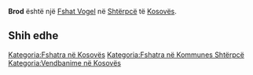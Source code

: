{{Fshat në Kosovës
 | Emri                = Brod
| sqi_N_name = Brod
| sqi_N_FULL_NAME_RO = Brod
| sqi_N_FULL_NAME_ND_RO = Brod
| sqi_N_SORT_NAME_RG = BROD
| sqi_N_FULL_NAME_RG = Brod
| sqi_N_FULL_NAME_ND_RG = Brod
| srp_N_name = Brod
| srp_N_FULL_NAME_RO = Brod
| srp_N_FULL_NAME_ND_RO = Brod
| srp_N_SORT_NAME_RG = BROD
| srp_N_FULL_NAME_RG = Brod
| srp_N_FULL_NAME_ND_RG = Brod
| srp_NS_name = Брод
| srp_NS_FULL_NAME_RO = Брод
| srp_NS_FULL_NAME_ND_RO = Брод
| srp_NS_SORT_NAME_RG = БРОД
| srp_NS_FULL_NAME_RG = Брод
| srp_NS_FULL_NAME_ND_RG = Брод

 | Emri (Rasa dhanore) = 
 | Figura              = 
 | Shteti              = Kosovo
 | Komuna              = Shtërpcë
 | Kodi postar         = 
 | Sipërfaqja          = 

 | Popullsia           = 

 | Regj. i popullsisë  = 
 | Dend. e popullsisë  = 
 | Faqja zyrtare       = 
 <!--- Koordinatat ----> 
 | Gjerësia            = 42.262778
 | Gjatësia            = 21.124167
 | Lartësia            = 
}}
'''Brod''' është një [[Fshat Vogel]] në [[Shtërpcë]] të [[Kosovës]].

<!-- == Gjeografia == -->
<!-- == Historia == -->
<!-- == Demografia == -->
== Shih edhe ==
{{Komuna Shtërpcë}}
{{Kosovo-Administrata-Cung}}

[[Kategoria:Fshatra në Kosovës]]
[[Kategoria:Fshatra në Kommunes Shtërpcë]]
[[Kategoria:Vendbanime në Kosovës]]